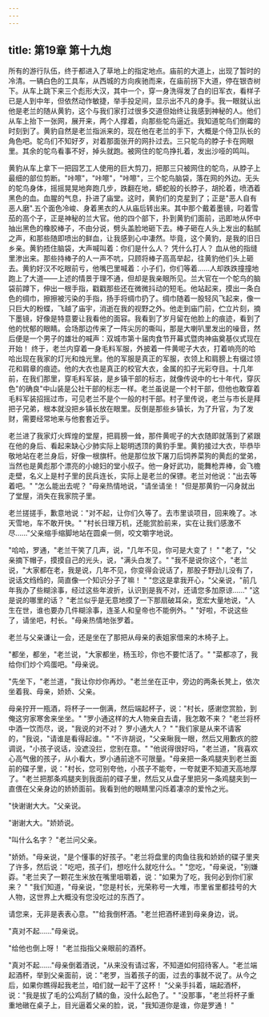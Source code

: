 ```yaml
---
---
---
```

title: 第19章 第十九炮
---




所有的游行队伍，终于都进入了草地上的指定地点。庙前的大道上，出现了暂时的冷清。一辆白色的工具车，从西城的方向疾驰而来，在庙前拐下大道，停在银杏树下。从车上跳下来三个彪形大汉，其中一个，穿一身洗得发了白的旧军衣，看样子已是人到中年，但依然动作敏捷，举手投足间，显示出不凡的身手。我一眼就认出他是老兰的随从黄豹，这个与我们家打过很多交道但始终让我感到神秘的人。他们从车上抬下一张网，展开来，两个人撑着，向那些鸵鸟逼近。我知道鸵鸟们倒霉的时刻到了。黄豹自然是老兰指派来的，现在他在老兰的手下，大概是个侍卫队长的角色吧。鸵鸟们不知好歹，对着那面张开的网扑过去。三只鸵鸟的脖子卡在网眼里。其余的鸵鸟看事不好，掉头就跑。被网住的鸵鸟挣扎着，发出沙哑的鸣叫。

黄豹从车上拿下一把园艺工人使用的巨大剪刀，把那三只被网住的鸵鸟，从脖子上最细的部位剪断。"咔嚓"，"咔嚓"，"咔嚓"，三个鸵鸟脑袋，落在网的外边。无头的鸵鸟身体，摇摇晃晃地奔跑几步，跌翻在地，蟒蛇般的长脖子，胡抡着，喷洒着黑色的血。血腥的气息，扑进了庙堂。这时，黄豹们的克星到了；正是"恶人自有恶人磨".五个面色冷峻、身着黑衣的人从庙后转出来。其中那个戴着墨镜，叼着雪茄的高个子，正是神秘的兰大官。他的四个部下，扑到黄豹们面前，迅即地从怀中抽出黑色的橡胶棒子，不由分说，劈头盖脸地砸下去。棒子砸在人头上发出的黏腻之声，和那些随即喷出的鲜血，让我感到心中凄然。毕竟，这个黄豹，是我的旧日乡亲。黄豹捂住脑袋，大声喊叫着：你们是什么人？ 凭什么打人？ 血从他的指缝里渗出来。那些持棒子的人一声不吭，只顾将棒子高高举起，往黄豹他们头上砸去。黄豹好汉不吃眼前亏，他嘴巴里喊着：小子们，你们等着……人却跌跌撞撞地跑上了大道——上述的情景于理不通，但却是我亲眼所见。兰大官在一个鸵鸟的脑袋前蹲下，伸出一根手指，戳戳那些还在微微抖动的短毛。他站起来，摸出一条白色的绸巾，擦擦被污染的手指，扬手将绸巾扔了。绸巾随着一股轻风飞起来，像一只巨大的粉蝶，飞越了庙宇，消逝在我的视野之外。他走到庙门前，伫立片刻，摘下墨镜，好像是特意要让我看他的面容。我看到了岁月留在他脸上的痕迹，看到了他的忧郁的眼睛。会场那边传来了一阵尖厉的嘶叫，那是大喇叭里发出的噪音，然后便是一个男子的雄壮的喊声：双城市第十届肉食节开幕式暨肉神庙奠基仪式现在开始！ 终于，老兰内穿着一身毛料军服，外披着一件黄呢子大衣，打着响亮的哈哈出现在我家的灯光和烛光里。他的军服是真正的军服，衣领上和肩膀上有缀过领花和肩章的痕迹。他的大衣也是真正的校官大衣，金属的扣子光彩夺目。十几年前，在我们那里，穿毛料军装，是乡镇干部的标志，就像传说中的七十年代，穿灰色"的确良"中山装是公社干部的标志一样。老兰虽说是一个村干部，但他也敢穿着毛料军装招摇过市，可见老兰不是个一般的村干部。村子里传说，老兰与市长是拜把子兄弟，根本就没把乡镇长放在眼里。反倒是那些乡镇长，为了升官，为了发财，需要经常地来与他套套近乎。

老兰进了我家灯火辉煌的堂屋，把肩膀一耸，那件黄呢子的大衣随即就落到了紧跟在他的身后、看起来缺心少肺实际上聪明透顶的黄豹手里。黄豹接过大衣，毕恭毕敬地站在老兰身后，好像一根旗杆。他是那位放下屠刀后饲养菜狗的黄彪的堂弟，当然也是黄彪那个漂亮的小媳妇的堂小叔子。他一身好武功，能舞枪弄棒，会飞檐走壁，名义上是村子里的民兵连长，实际上是老兰的保镖。老兰对他说："出去等着吧。" "怎么能出去呢？ "母亲热情地说，"请坐请坐！ "但是那黄豹一闪身就出了堂屋，消失在我家院子里。

老兰搓搓手，歉意地说："对不起，让你们久等了。去市里谈项目，回来晚了。冰天雪地，车不敢开快。" "村长日理万机，还能赏脸前来，实在让我们感激不尽……"父亲缩手缩脚地站在圆桌一侧，咬文嚼字地说。

"哈哈，罗通，"老兰干笑了几声，说，"几年不见，你可是大变了！ " "老了，"父亲摘下帽子，摸摸自己的光头，说，"满头白发了。" "我不是说你这个，"老兰说，"大家都在老，我是说，几年不见，你变得会说话了，那股子野劲儿没有了，说话文绉绉的，简直像一个知识分子了嘛！ " "您这是拿我开心，"父亲说，"前几年我办了些糊涂事，经过这些年波折，认识到是我不对，还请您多加原谅……" "这是说的哪里的话？ "老兰似乎是无意地摸了一下那扇破耳朵，宽宏大量地说，"人生在世，谁也要办几件糊涂事，连圣人和皇帝也不能例外。" "好啦，不说这些了，请坐吧，村长。"母亲热情地张罗着。

老兰与父亲谦让一会，还是坐在了那把从母亲的表姐家借来的木椅子上。

"都坐，都坐，"老兰说，"大家都坐，杨玉珍，你也不要忙活了。" "菜都凉了，我给你们炒个鸡蛋吧。"母亲说。

"先坐下，"老兰道，"我让你炒你再炒。"老兰坐在正中，旁边的两条长凳上，依次坐着我、母亲，娇娇、父亲。

母亲拧开一瓶酒，将杯子一一倒满，然后端起杯子，说："村长，感谢您赏脸，到俺这穷家寒舍来坐坐。" "罗小通这样的大人物亲自去请，我怎敢不来？ "老兰将杯中酒一饮而尽，说，"我说的对不对？ 罗小通大人？ " "我们家是从来不请客的，"我说，"请谁是看得起谁。" "不许胡说，"父亲瞅我一眼，然后又用歉疚的腔调说，"小孩子说话，没遮没拦，您别在意。" "他说得很好吗，"老兰道，"我喜欢心高气傲的孩子，从小看大，罗小通前途不可限量。"母亲把一条鸡腿夹到老兰面前的碟子里，说："村长，您可别夸他，小孩子不能夸，一夸就更不知道天高地厚了。"老兰把那条鸡腿夹到我面前的碟子里，然后又从盘子里把另一条鸡腿夹到一直偎在父亲身边的娇娇面前。我看到他的眼睛里闪烁着凄凉的爱怜之光。

"快谢谢大大。"父亲说。

"谢谢大大。"娇娇说。

"叫什么名字？ "老兰问父亲。

"娇娇。"母亲说，"是个懂事的好孩子。"老兰将盘里的肉鱼往我和娇娇的碟子里夹了许多，然后说："吃吧，孩子们，想吃什么就吃什么。" "您吃，"母亲说，"别嫌孬。"老兰夹了一颗花生米放在嘴里咀嚼着，说："如果为了吃，我何必到你们家来？ " "我们知道，"母亲说，"您是村长，光荣称号一大堆，市里省里都挂号的大人物，这世界上大概没有您没吃过的东西了。

请您来，无非是表表心意。""给我倒杯酒。"老兰把酒杯递到母亲身边，说。

"真对不起……"母亲说。

"给他也倒上呀！ "老兰指指父亲眼前的酒杯。

"真对不起……"母亲倒着酒说，"从来没有请过客，不知道如何招待客人。"老兰端起酒杯，举到父亲面前，说："老罗，当着孩子的面，过去的事就不说了。从今之后，如果你瞧得起我老兰，咱们就一起干了这杯！ "父亲手抖着，端起酒杯，说："我是拔了毛的公鸡刮了鳞的鱼，没什么起色了。" "没那事，"老兰将杯子重重地礅在桌子上，目光逼着父亲的脸，说，"我知道你是谁，你是罗通！ "